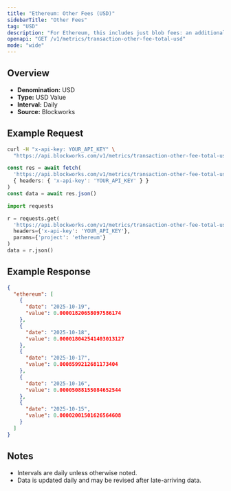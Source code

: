 ```yaml
---
title: "Ethereum: Other Fees (USD)"
sidebarTitle: "Other Fees"
tag: "USD"
description: "For Ethereum, this includes just blob fees: an additional fee for transactions that post data to \"blobs,\" which are specialized data availability solutions for L2 blockchains."
openapi: "GET /v1/metrics/transaction-other-fee-total-usd"
mode: "wide"
---
```


## Overview

- **Denomination:** USD
- **Type:** USD Value
- **Interval:** Daily
- **Source:** Blockworks

## Example Request

<CodeGroup>

```bash cURL
curl -H "x-api-key: YOUR_API_KEY" \
  "https://api.blockworks.com/v1/metrics/transaction-other-fee-total-usd?project=ethereum"
```

```typescript TypeScript
const res = await fetch(
  'https://api.blockworks.com/v1/metrics/transaction-other-fee-total-usd?project=ethereum',
  { headers: { 'x-api-key': 'YOUR_API_KEY' } }
)
const data = await res.json()
```

```python Python
import requests

r = requests.get(
  'https://api.blockworks.com/v1/metrics/transaction-other-fee-total-usd',
  headers={'x-api-key': 'YOUR_API_KEY'},
  params={'project': 'ethereum'}
)
data = r.json()
```

</CodeGroup>

## Example Response

```json
{
  "ethereum": [
    {
      "date": "2025-10-19",
      "value": 0.00001820658097586174
    },
    {
      "date": "2025-10-18",
      "value": 0.000018042541403013127
    },
    {
      "date": "2025-10-17",
      "value": 0.0008599212681173404
    },
    {
      "date": "2025-10-16",
      "value": 0.00005088155084652544
    },
    {
      "date": "2025-10-15",
      "value": 0.00002001501626564608
    }
  ]
}
```

## Notes
- Intervals are daily unless otherwise noted.
- Data is updated daily and may be revised after late-arriving data.